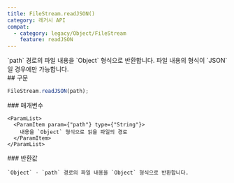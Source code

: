 ```yaml
---
title: FileStream.readJSON()
category: 레거시 API
compat:
  - category: legacy/Object/FileStream
    feature: readJSON
---
```


<Section>
  `path` 경로의 파일 내용을 `Object` 형식으로 반환합니다. 파일 내용의 형식이 `JSON`일 경우에만 가능합니다.
</Section>
<Section>
  ## 구문

  ~~~js
  FileStream.readJSON(path);
  ~~~

  <Section>
    ### 매개변수

    <ParamList>
      <ParamItem param={"path"} type={"String"}>
        내용을 `Object` 형식으로 읽을 파일의 경로
      </ParamItem>
    </ParamList>
  </Section>
  <Section>
    ### 반환값

    `Object` - `path` 경로의 파일 내용을 `Object` 형식으로 반환합니다.
  </Section>
</Section>